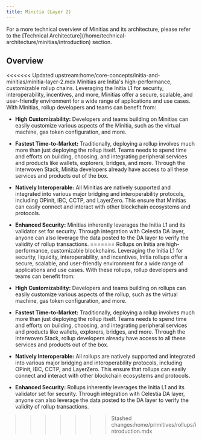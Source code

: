 ```yaml
---
title: Minitia (Layer 2)
---
```


<Tip>
For a more technical overview of Minitias and its architecture, please refer to the [Technical Architecture](/home/technical-architecture/minitias/introduction) section.
</Tip>

## Overview

<<<<<<< Updated upstream:home/core-concepts/initia-and-minitias/minitia-layer-2.mdx
Minitias are Initia's high-performance, customizable rollup chains. Leveraging the Initia L1 for security, interoperability, incentives, and more, Minitias offer a secure, scalable, and user-friendly environment for a wide range of applications and use cases. With Minitias, rollup developers and teams can benefit from:

- **High Customizability:** Developers and teams building on Minitias can easily customize various aspects of the Minitia, such as the virtual machine, gas token configuration, and more.
- **Fastest Time-to-Market:** Traditionally, deploying a rollup involves much more than just deploying the rollup itself. Teams needs to spend time and efforts on building, choosing, and  integrating peripheral services and products like wallets, explorers, bridges, and more. Through the Interwoven Stack, Minitia developers already have access to all these services and products out of the box.
- **Natively Interoperable:** All Minitias are natively supported and integrated into various major bridging and interoperability protocols, including OPinit, IBC, CCTP, and LayerZero. This ensure that Minitias can easily connect and interact with other blockchain ecosystems and protocols.
- **Enhanced Security:** Minitias inherently leverages the Initia L1 and its validator set for security. Through integration with Celestia DA layer, anyone can also leverage the data posted to the DA layer to verify the validity of rollup transactions.
=======
Rollups on Initia are high-performance, customizable blockchains. Leveraging the Initia L1 for security, liquidity, interoperability, and incentives, Initia rollups offer a secure, scalable, and user-friendly environment for a wide range of applications and use cases. With these rollups, rollup developers and teams can benefit from:

- **High Customizability:** Developers and teams building on rollups can easily customize various aspects of the rollup, such as the virtual machine, gas token configuration, and more.
- **Fastest Time-to-Market:** Traditionally, deploying a rollup involves much more than just deploying the rollup itself. Teams needs to spend time and efforts on building, choosing, and  integrating peripheral services and products like wallets, explorers, bridges, and more. Through the Interwoven Stack, rollup developers already have access to all these services and products out of the box.
- **Natively Interoperable:** All rollups are natively supported and integrated into various major bridging and interoperability protocols, including OPinit, IBC, CCTP, and LayerZero. This ensure that rollups can easily connect and interact with other blockchain ecosystems and protocols.
- **Enhanced Security:** Rollups inherently leverages the Initia L1 and its validator set for security. Through integration with Celestia DA layer, anyone can also leverage the data posted to the DA layer to verify the validity of rollup transactions.
>>>>>>> Stashed changes:home/primitives/rollups/introduction.mdx
